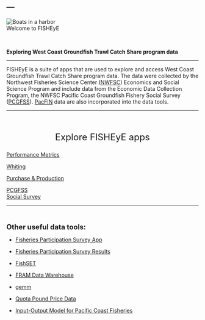 ---
---

<div class="image-text-wrapper"> 
  <img src="images/Vessels3.jpg" alt="Boats in a harbor" class="overlay-img">
  <div class="overlay-text">Welcome to FISHEyE</div>
</div>


<br>


::: {.large-text}
**Exploring West Coast Groundfish Trawl Catch Share program data**

:::

***

FISHEyE is a suite of apps that are used to explore and access West Coast Groundfish Trawl Catch Share program data. The data were collected by the Northwest Fisheries Science Center ([NWFSC](https://www.fisheries.noaa.gov/region/west-coast/northwest-science)) Economics and Social Science Program and include data from the Economic Data Collection Program, the NWFSC Pacific Coast Groundfish Fishery Social Survey ([PCGFSS](https://www.fisheries.noaa.gov/west-coast/socioeconomics/west-coast-groundfish-trawl-fishery-social-study)). [PacFIN](https://pacfin.psmfc.org/home/) data are also incorporated into the data tools.

***


<br>

<p style="text-align: center; font-size: 1.7em;">
  Explore FISHEyE apps
</p>



<div class="button-row">
<a href="https://connect.fisheries.noaa.gov/WestCoastCatchShares/" class="app-button-link"><div class="app-button"><p>Performance Metrics</p><i class="bi bi-chevron-right" style="font-size: 2.5rem; color: #90DFE3;"></i></div></a>

  <a href="https://connect.fisheries.noaa.gov/Whiting/" class="app-button-link">
  <div class="app-button"><p>Whiting</p><i class="bi bi-chevron-right" style="font-size: 2.5rem; color: #90DFE3;"></i></div></a>
  
  <a href="https://connect.fisheries.noaa.gov/purch_prod/" class="app-button-link">
  <div class="app-button"><p>Purchase & Production</p><i class="bi bi-chevron-right" style="font-size: 2.5rem; color: #90DFE3;"></i></div></a>
  
  <a href="https://connect.fisheries.noaa.gov/pcgfss_viz_app/" class="app-button-link">
  <div class="app-button"><p>PCGFSS<br>Social Survey</p><i class="bi bi-chevron-right" style="font-size: 2.5rem; color: #90DFE3;"></i></div></a>
  
</div>

*** 

<br>

<span style="font-size: 1.3em; font-weight: bold;">Other useful data tools:</span>

   - [Fisheries Participation Survey App](https://connect.fisheries.noaa.gov/wc-fishpar-counties-mapper/)

   - [Fisheries Participation Survey Results](https://www.fisheries.noaa.gov/national/science-data/west-coast-fisheries-participation-survey-results)
   
  - [FishSET](https://noaa-nwfsc.github.io/FishSET/)
  
  - [FRAM Data Warehouse](https://www.webapps.nwfsc.noaa.gov/data/map)

  - [gemm](https://connect.fisheries.noaa.gov/gemm_csv/)
  
  - [Quota Pound Price Data](https://www.webapps.nwfsc.noaa.gov/apex/ifq/f?p=155:25::::)
  
  -  [Input-Output Model for Pacific Coast Fisheries](https://github.com/allen-chen-noaa-gov/IOPAC_pub)



